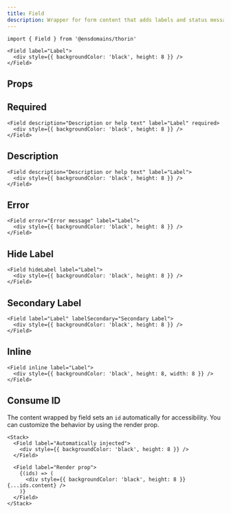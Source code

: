 ```yaml
---
title: Field
description: Wrapper for form content that adds labels and status messages
---
```


```tsx
import { Field } from '@ensdomains/thorin'
```

```tsx live=true expand=true
<Field label="Label">
  <div style={{ backgroundColor: 'black', height: 8 }} />
</Field>
```

## Props

<PropsTable sourceLink={sourceLink} types={types} />

## Required

```tsx live=true
<Field description="Description or help text" label="Label" required>
  <div style={{ backgroundColor: 'black', height: 8 }} />
</Field>
```

## Description

```tsx live=true
<Field description="Description or help text" label="Label">
  <div style={{ backgroundColor: 'black', height: 8 }} />
</Field>
```

## Error

```tsx live=true
<Field error="Error message" label="Label">
  <div style={{ backgroundColor: 'black', height: 8 }} />
</Field>
```

## Hide Label

```tsx live=true
<Field hideLabel label="Label">
  <div style={{ backgroundColor: 'black', height: 8 }} />
</Field>
```

## Secondary Label

```tsx live=true
<Field label="Label" labelSecondary="Secondary Label">
  <div style={{ backgroundColor: 'black', height: 8 }} />
</Field>
```

## Inline

```tsx live=true
<Field inline label="Label">
  <div style={{ backgroundColor: 'black', height: 8, width: 8 }} />
</Field>
```

## Consume ID

The content wrapped by field sets an `id` automatically for accessibility. You can customize the behavior by using the render prop.

```tsx live=true
<Stack>
  <Field label="Automatically injected">
    <div style={{ backgroundColor: 'black', height: 8 }} />
  </Field>

  <Field label="Render prop">
    {(ids) => (
      <div style={{ backgroundColor: 'black', height: 8 }} {...ids.content} />
    )}
  </Field>
</Stack>
```
